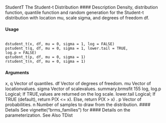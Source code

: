 StudentT The Student-t Distribution
#### Description 
Density, distribution function, quantile function and random generation for the Student-t distribution
with location mu, scale sigma, and degrees of freedom df.

#### Usage
<pre><code>
dstudent_t(x, df, mu = 0, sigma = 1, log = FALSE)
pstudent_t(q, df, mu = 0, sigma = 1, lower.tail = TRUE,
log.p = FALSE)
qstudent_t(p, df, mu = 0, sigma = 1)
rstudent_t(n, df, mu = 0, sigma = 1)
</code></pre>
#### Arguments

x, q Vector of quantiles.
df Vector of degrees of freedom.
mu Vector of locationvalues.
sigma Vector of scalevalues.
summary.brmsfit 155
log, log.p Logical; If TRUE,values are returned on the log scale.
lower.tail Logical; If TRUE (default), return P(X <= x). Else, return P(X > x) .
p Vector of probabilities.
n Number of samples to draw from the distribution.
#### Details
See vignette("brms_families") for #### Details on the parameterization.
See Also
TDist
